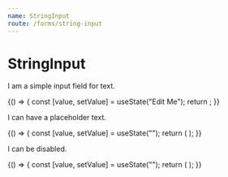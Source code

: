 ```yaml
---
name: StringInput
route: /forms/string-input
---
```



# StringInput

I am a simple input field for text.

<Playground>
  {() => {
    const [value, setValue] = useState("Edit Me");
    return <StringInput value={value} onChange={setValue} />;
  }}
</Playground>

I can have a placeholder text.

<Playground>
  {() => {
    const [value, setValue] = useState("");
    return (
      <StringInput placeholder="Edit Me" value={value} onChange={setValue} />
    );
  }}
</Playground>

I can be disabled.

<Playground>
  {() => {
    const [value, setValue] = useState("");
    return (
      <StringInput
        isDisabled
        placeholder="I cannot be edited"
        value={value}
        onChange={setValue}
      />
    );
  }}
</Playground>
